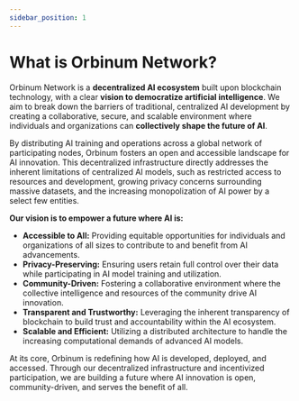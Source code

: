 ```yaml
---
sidebar_position: 1
---
```


# What is Orbinum Network?

Orbinum Network is a **decentralized AI ecosystem** built upon blockchain technology, with a clear **vision to democratize artificial intelligence**. We aim to break down the barriers of traditional, centralized AI development by creating a collaborative, secure, and scalable environment where individuals and organizations can **collectively shape the future of AI**.

By distributing AI training and operations across a global network of participating nodes, Orbinum fosters an open and accessible landscape for AI innovation. This decentralized infrastructure directly addresses the inherent limitations of centralized AI models, such as restricted access to resources and development, growing privacy concerns surrounding massive datasets, and the increasing monopolization of AI power by a select few entities.

**Our vision is to empower a future where AI is:**

* **Accessible to All:** Providing equitable opportunities for individuals and organizations of all sizes to contribute to and benefit from AI advancements.
* **Privacy-Preserving:** Ensuring users retain full control over their data while participating in AI model training and utilization.
* **Community-Driven:** Fostering a collaborative environment where the collective intelligence and resources of the community drive AI innovation.
* **Transparent and Trustworthy:** Leveraging the inherent transparency of blockchain to build trust and accountability within the AI ecosystem.
* **Scalable and Efficient:** Utilizing a distributed architecture to handle the increasing computational demands of advanced AI models.

At its core, Orbinum is redefining how AI is developed, deployed, and accessed. Through our decentralized infrastructure and incentivized participation, we are building a future where AI innovation is open, community-driven, and serves the benefit of all.